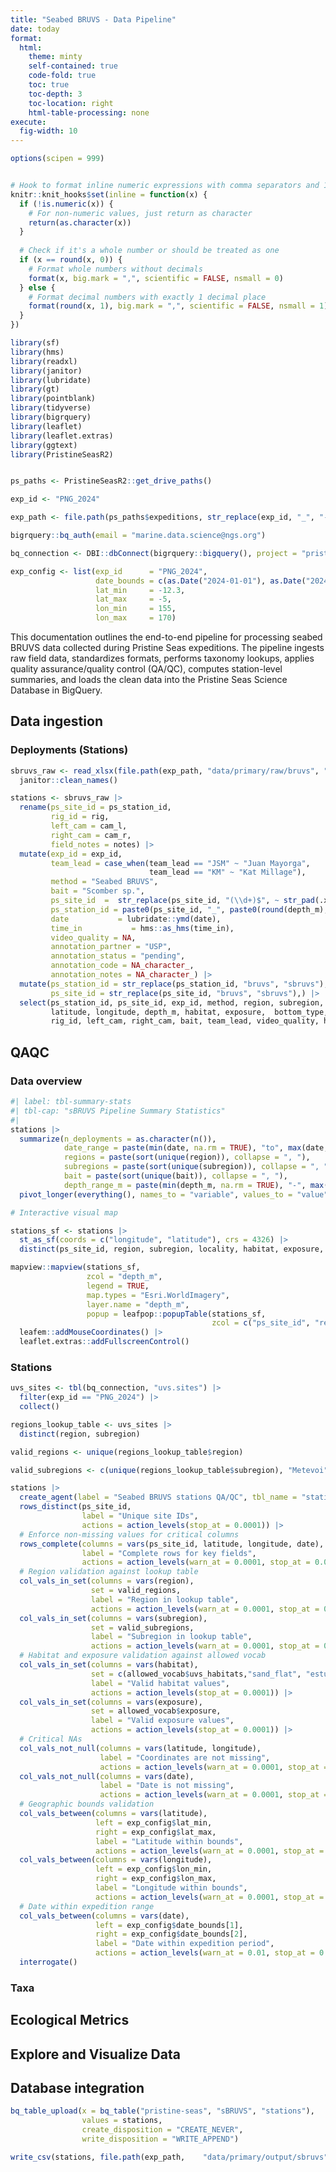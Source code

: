 ```yaml
---
title: "Seabed BRUVS - Data Pipeline"
date: today
format: 
  html:
    theme: minty
    self-contained: true
    code-fold: true
    toc: true 
    toc-depth: 3
    toc-location: right
    html-table-processing: none
execute:
  fig-width: 10
---
```


```r
options(scipen = 999)


# Hook to format inline numeric expressions with comma separators and 1 decimal
knitr::knit_hooks$set(inline = function(x) {
  if (!is.numeric(x)) {
    # For non-numeric values, just return as character
    return(as.character(x))
  }
  
  # Check if it's a whole number or should be treated as one
  if (x == round(x, 0)) {
    # Format whole numbers without decimals
    format(x, big.mark = ",", scientific = FALSE, nsmall = 0)
  } else {
    # Format decimal numbers with exactly 1 decimal place
    format(round(x, 1), big.mark = ",", scientific = FALSE, nsmall = 1)
  }
})

library(sf)
library(hms)
library(readxl)
library(janitor)
library(lubridate)
library(gt)
library(pointblank)
library(tidyverse)
library(bigrquery)
library(leaflet)
library(leaflet.extras)
library(ggtext)
library(PristineSeasR2)


ps_paths <- PristineSeasR2::get_drive_paths()

exp_id <- "PNG_2024"

exp_path <- file.path(ps_paths$expeditions, str_replace(exp_id, "_", "-"))

bigrquery::bq_auth(email = "marine.data.science@ngs.org")

bq_connection <- DBI::dbConnect(bigrquery::bigquery(), project = "pristine-seas")

exp_config <- list(exp_id      = "PNG_2024",
                   date_bounds = c(as.Date("2024-01-01"), as.Date("2024-12-31")),
                   lat_min     = -12.3, 
                   lat_max     = -5,  
                   lon_min     = 155, 
                   lon_max     = 170) 
```

This documentation outlines the end-to-end pipeline for processing seabed BRUVS data collected during Pristine Seas expeditions. The pipeline ingests raw field data, standardizes formats, performs taxonomy lookups, applies quality assurance/quality control (QA/QC), computes station-level summaries, and loads the clean data into the Pristine Seas Science Database in BigQuery.

## Data ingestion

### Deployments (Stations)

```r
sbruvs_raw <- read_xlsx(file.path(exp_path, "data/primary/raw/bruvs", "PNG_2024_bruvs_fieldbook.xlsx")) |> 
  janitor::clean_names() 

stations <- sbruvs_raw |> 
  rename(ps_site_id = ps_station_id,
         rig_id = rig,
         left_cam = cam_l,
         right_cam = cam_r,
         field_notes = notes) |> 
  mutate(exp_id = exp_id, 
         team_lead = case_when(team_lead == "JSM" ~ "Juan Mayorga",
                               team_lead == "KM" ~ "Kat Millage"),
         method = "Seabed BRUVS",
         bait = "Scomber sp.",
         ps_site_id  =  str_replace(ps_site_id, "(\\d+)$", ~ str_pad(.x, 3, pad = "0")),
         ps_station_id = paste0(ps_site_id, "_", paste0(round(depth_m), "m")),
         date           = lubridate::ymd(date),
         time_in           = hms::as_hms(time_in),
         video_quality = NA,
         annotation_partner = "USP",
         annotation_status = "pending",
         annotation_code = NA_character_,
         annotation_notes = NA_character_) |> 
  mutate(ps_station_id = str_replace(ps_station_id, "bruvs", "sbruvs"),
         ps_site_id = str_replace(ps_site_id, "bruvs", "sbruvs"),) |>
  select(ps_station_id, ps_site_id, exp_id, method, region, subregion, locality, date, time = time_in, 
         latitude, longitude, depth_m, habitat, exposure,  bottom_type, 
         rig_id, left_cam, right_cam, bait, team_lead, video_quality, highlights, field_notes, annotation_partner, annotation_status, annotation_code, annotation_notes) 
```

## QAQC

### Data overview

```r
#| label: tbl-summary-stats
#| tbl-cap: "sBRUVS Pipeline Summary Statistics"
#| 
stations |> 
  summarize(n_deployments = as.character(n()),
            date_range = paste(min(date, na.rm = TRUE), "to", max(date, na.rm = TRUE)),
            regions = paste(sort(unique(region)), collapse = ", "),
            subregions = paste(sort(unique(subregion)), collapse = ", "),
            bait = paste(sort(unique(bait)), collapse = ", "),
            depth_range_m = paste(min(depth_m, na.rm = TRUE), "-", max(depth_m, na.rm = TRUE))) |> 
  pivot_longer(everything(), names_to = "variable", values_to = "value") 
```

```r
# Interactive visual map

stations_sf <- stations |>
  st_as_sf(coords = c("longitude", "latitude"), crs = 4326) |>
  distinct(ps_site_id, region, subregion, locality, habitat, exposure, depth_m, geometry)

mapview::mapview(stations_sf,
                 zcol = "depth_m",
                 legend = TRUE,
                 map.types = "Esri.WorldImagery",
                 layer.name = "depth_m",
                 popup = leafpop::popupTable(stations_sf, 
                                             zcol = c("ps_site_id", "region", "subregion", "locality", "habitat",  "exposure", "depth_m"))) |> 
  leafem::addMouseCoordinates() |> 
  leaflet.extras::addFullscreenControl()
```

### Stations

```r
uvs_sites <- tbl(bq_connection, "uvs.sites") |> 
  filter(exp_id == "PNG_2024") |> 
  collect()

regions_lookup_table <- uvs_sites |> 
  distinct(region, subregion) 

valid_regions <- unique(regions_lookup_table$region)

valid_subregions <- c(unique(regions_lookup_table$subregion), "Metevoi", "Metemin")

stations |> 
  create_agent(label = "Seabed BRUVS stations QA/QC", tbl_name = "stations") |> 
  rows_distinct(ps_site_id,
                label = "Unique site IDs",
                actions = action_levels(stop_at = 0.0001)) |> 
  # Enforce non-missing values for critical columns
  rows_complete(columns = vars(ps_site_id, latitude, longitude, date),
                label = "Complete rows for key fields",
                actions = action_levels(warn_at = 0.0001, stop_at = 0.05)) |> 
  # Region validation against lookup table
  col_vals_in_set(columns = vars(region),
                  set = valid_regions,
                  label = "Region in lookup table",
                  actions = action_levels(warn_at = 0.0001, stop_at = 0.05)) |>
  col_vals_in_set(columns = vars(subregion), 
                  set = valid_subregions,
                  label = "Subregion in lookup table",
                  actions = action_levels(warn_at = 0.0001, stop_at = 0.05)) |>
  # Habitat and exposure validation against allowed vocab
  col_vals_in_set(columns = vars(habitat),
                  set = c(allowed_vocab$uvs_habitats,"sand_flat", "estuary", "lagoon"),
                  label = "Valid habitat values",
                  actions = action_levels(stop_at = 0.0001)) |>
  col_vals_in_set(columns = vars(exposure),
                  set = allowed_vocab$exposure,
                  label = "Valid exposure values",
                  actions = action_levels(stop_at = 0.0001)) |>
  # Critical NAs
  col_vals_not_null(columns = vars(latitude, longitude),
                    label = "Coordinates are not missing",
                    actions = action_levels(warn_at = 0.0001, stop_at = 0.05)) |>
  col_vals_not_null(columns = vars(date),
                    label = "Date is not missing", 
                    actions = action_levels(warn_at = 0.0001, stop_at = 0.05)) |> 
  # Geographic bounds validation
  col_vals_between(columns = vars(latitude),
                   left = exp_config$lat_min,
                   right = exp_config$lat_max,
                   label = "Latitude within bounds",
                   actions = action_levels(warn_at = 0.0001, stop_at = 0.05)) |>
  col_vals_between(columns = vars(longitude),
                   left = exp_config$lon_min, 
                   right = exp_config$lon_max,
                   label = "Longitude within bounds",
                   actions = action_levels(warn_at = 0.0001, stop_at = 0.05)) |> 
  # Date within expedition range
  col_vals_between(columns = vars(date),
                   left = exp_config$date_bounds[1],
                   right = exp_config$date_bounds[2], 
                   label = "Date within expedition period",
                   actions = action_levels(warn_at = 0.01, stop_at = 0.05)) |> 
  interrogate()
```

### Taxa

## Ecological Metrics

## Explore and Visualize Data

## Database integration

```r
bq_table_upload(x = bq_table("pristine-seas", "sBRUVS", "stations"),
                values = stations,
                create_disposition = "CREATE_NEVER",
                write_disposition = "WRITE_APPEND")
```

```r
write_csv(stations, file.path(exp_path,    "data/primary/output/sbruvs",  "PNG_2024_sbruvs_stations_clean.csv"))
```


